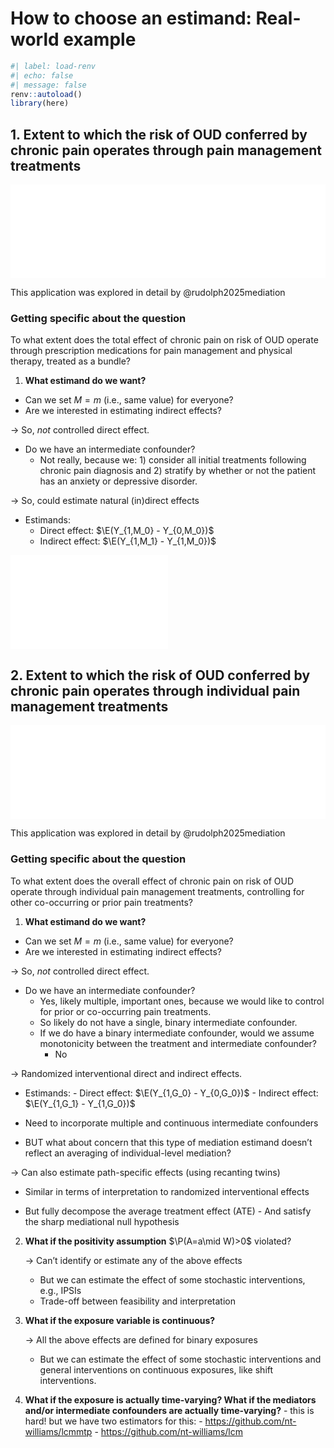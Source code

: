 # How to choose an estimand: Real-world example {#estimandirl}

```r
#| label: load-renv
#| echo: false
#| message: false
renv::autoload()
library(here)
```

## 1. Extent to which the risk of OUD conferred by chronic pain operates through pain management treatments

![](../img/topdag.pdf){width="100%"}

This application was explored in detail by @rudolph2025mediation

### Getting specific about the question

To what extent does the total effect of chronic pain on risk of OUD operate through prescription medications for pain management and physical therapy, treated as a bundle?

1.  **What estimand do we want?**

-   Can we set $M=m$ (i.e., same value) for everyone?
-   Are we interested in estimating indirect effects?

$\rightarrow$ So, *not* controlled direct effect.

-   Do we have an intermediate confounder?
    -   Not really, because we: 1) consider all initial treatments following chronic pain diagnosis and 2) stratify by whether or not the patient has an anxiety or depressive disorder.

$\rightarrow$ So, could estimate natural (in)direct effects

-   Estimands:
    -   Direct effect: $\E(Y_{1,M_0} - Y_{0,M_0})$
    -   Indirect effect: $\E(Y_{1,M_1} - Y_{1,M_0})$

![](../img/all_mediators_icd.pdf){width="50%"}


## 2. Extent to which the risk of OUD conferred by chronic pain operates through individual pain management treatments

![](../img/bottomdag.pdf){width="100%"}


This application was explored in detail by @rudolph2025mediation

### Getting specific about the question

To what extent does the overall effect of chronic pain on risk of OUD operate through individual pain management treatments, controlling for other co-occurring or prior pain treatments?

1.  **What estimand do we want?**

-   Can we set $M=m$ (i.e., same value) for everyone?
-   Are we interested in estimating indirect effects?

$\rightarrow$ So, *not* controlled direct effect.

-   Do we have an intermediate confounder?
    -   Yes, likely multiple, important ones, because we would like to control for prior or co-occurring pain treatments.
    -   So likely do not have a single, binary intermediate confounder.
    -   If we do have a binary intermediate confounder, would we assume monotonicity between the treatment and intermediate confounder?
        -   No

$\rightarrow$ Randomized interventional direct and indirect effects.

-   Estimands: - Direct effect: $\E(Y_{1,G_0} - Y_{0,G_0})$ - Indirect effect: $\E(Y_{1,G_1} - Y_{1,G_0})$

-   Need to incorporate multiple and continuous intermediate confounders

-   BUT what about concern that this type of mediation estimand doesn't reflect an averaging of individual-level mediation?

$\rightarrow$ Can also estimate path-specific effects (using recanting twins)

-   Similar in terms of interpretation to randomized interventional effects

-   But fully decompose the average treatment effect (ATE) - And satisfy the sharp mediational null hypothesis

2.  **What if the positivity assumption** $\P(A=a\mid W)>0$ violated?

    $\rightarrow$ Can't identify or estimate any of the above effects

    -   But we can estimate the effect of some stochastic interventions, e.g., IPSIs
    -   Trade-off between feasibility and interpretation

3.  **What if the exposure variable is continuous?**

    $\rightarrow$ All the above effects are defined for binary exposures

    -   But we can estimate the effect of some stochastic interventions and general interventions on continuous exposures, like shift interventions.

4.  **What if the exposure is actually time-varying? What if the mediators and/or intermediate confounders are actually time-varying?**
        -   this is hard! but we have two estimators for this:
            -   <https://github.com/nt-williams/lcmmtp>
            -   <https://github.com/nt-williams/lcm>
